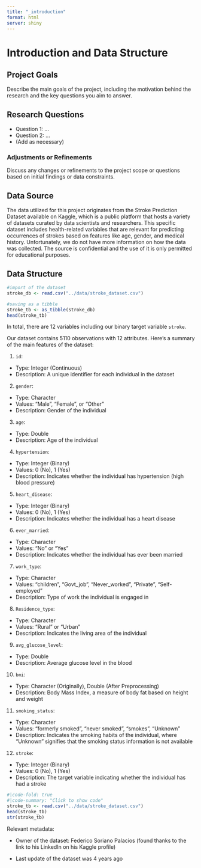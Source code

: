 ```yaml
---
title: "_introduction"
format: html
server: shiny
---
```

# Introduction and Data Structure

## Project Goals

Describe the main goals of the project, including the motivation behind the research and the key questions you aim to answer.

## Research Questions

-   Question 1: ...
-   Question 2: ...
-   (Add as necessary)

### Adjustments or Refinements

Discuss any changes or refinements to the project scope or questions based on initial findings or data constraints.

## Data Source
The data utilized for this project originates from the Stroke Prediction Dataset available on Kaggle, which is a public platform that hosts a variety of datasets curated by data scientists and researchers. This specific dataset includes health-related variables that are relevant for predicting occurrences of strokes based on features like age, gender, and medical history. Unfortunately, we do not have more information on how the data was collected. The source is confidential and the use of it is only permitted for educational purposes.

## Data Structure

```r
#import of the dataset
stroke_db <- read.csv("../data/stroke_dataset.csv")

#saving as a tibble
stroke_tb <- as_tibble(stroke_db)
head(stroke_tb)
```

In total, there are 12 variables including our binary target variable `stroke`. 

Our dataset contains 5110 observations with 12 attributes. Here's a summary of the main features of the dataset:

1.  `id`:

-   Type: Integer (Continuous)
-   Description: A unique identifier for each individual in the dataset

2.  `gender`:

-   Type: Character
-   Values: "Male", "Female", or "Other"
-   Description: Gender of the individual

3.  `age`:

-   Type: Double
-   Description: Age of the individual

4.  `hypertension`:

-   Type: Integer (Binary)
-   Values: 0 (No), 1 (Yes)
-   Description: Indicates whether the individual has hypertension (high blood pressure)

5.  `heart_disease`:

-   Type: Integer (Binary)
-   Values: 0 (No), 1 (Yes)
-   Description: Indicates whether the individual has a heart disease

6.  `ever_married`:

-   Type: Character
-   Values: "No" or "Yes"
-   Description: Indicates whether the individual has ever been married

7.  `work_type`:

-   Type: Character
-   Values: "children", "Govt_job", "Never_worked", "Private", "Self-employed"
-   Description: Type of work the individual is engaged in

8.  `Residence_type`:

-   Type: Character
-   Values: "Rural" or "Urban"
-   Description: Indicates the living area of the individual

9.  `avg_glucose_level`:

-   Type: Double
-   Description: Average glucose level in the blood

10. `bmi`:

-   Type: Character (Originally), Double (After Preprocessing)
-   Description: Body Mass Index, a measure of body fat based on height and weight

11. `smoking_status`:

-   Type: Character
-   Values: "formerly smoked", "never smoked", "smokes", "Unknown"
-   Description: Indicates the smoking habits of the individual, where "Unknown" signifies that the smoking status information is not available

12. `stroke`:

-   Type: Integer (Binary)
-   Values: 0 (No), 1 (Yes)
-   Description: The target variable indicating whether the individual has had a stroke

```r
#|code-fold: true 
#|code-summary: "Click to show code"
stroke_tb <- read.csv("../data/stroke_dataset.csv") 
head(stroke_tb)
str(stroke_tb)
```
Relevant metadata:

-   Owner of the dataset: Federico Soriano Palacios (found thanks to the link to his LinkedIn on his     Kaggle profile)

-   Last update of the dataset was 4 years ago 
